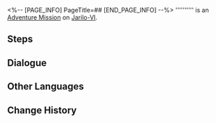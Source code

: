 <%-- [PAGE_INFO]
PageTitle=##
[END_PAGE_INFO] --%>
{{Stub|Dialogue.}}
{{Mission Infobox
|id            = 8014150
|title         = 
|image         = <!--Mission .png-->
|type          = Adventure
|event_name    = 
|chapter       = 
|requirements  = [[Adventure Mission]] ''[[Let's Go! Aetherium Wars!]]'' completed
|summary       = <!--official mission summary from Fate's Atlas-->
|characters    = Trailblazer
|startLocation = [[Jarilo-VI]] - [[Old Weapon Testing Ground]]
|world         = Jarilo-VI
|area          = Old Weapon Testing Ground
|prev          = Let's Go! Aetherium Wars!
|next          = 
|rewards       = 
}}
'''''''''' is an [[Adventure Mission]] on [[Jarilo-VI]].

==Steps==


<!--
==Gameplay Notes==

--><!--
==Trial Character==

-->
==Dialogue==
{{Stub Dialogue}}

{{Dialogue End}}

==Other Languages==
{{Other Languages
|en   = 
|zhs  = 
|zht  = 
|ja   = 
|ko   = 
|es   = 
|fr   = 
|ru   = 
|th   = 
|vi   = 
|de   = 
|id   = 
|pt   = 
}}

==Change History==
{{Change History|1.4}}
